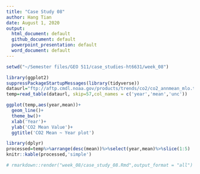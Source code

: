 ```yaml
---
title: "Case Study 08"
author: Hang Tian
date: August 1, 2020
output:
  html_document: default
  github_document: default
  powerpoint_presentation: default
  word_document: default
---
```


```r
setwd("~/Semester files/GEO 511/case_studies-ht6631/week_08")
```

```r
library(ggplot2)
suppressPackageStartupMessages(library(tidyverse))
dataurl="ftp://aftp.cmdl.noaa.gov/products/trends/co2/co2_annmean_mlo.txt"
temp=read_table(dataurl, skip=57,col_names = c('year','mean','unc'))
```

```r
ggplot(temp,aes(year,mean))+
  geom_line()+
  theme_bw()+
  xlab('Year')+
  ylab('CO2 Mean Value')+
  ggtitle('CO2 Mean ~ Year plot')
```
```r
library(dplyr)
processed=temp%>%arrange(desc(mean))%>%select(year,mean)%>%slice(1:5)
knitr::kable(processed,'simple')
```


```r
# rmarkdown::render("week_08/case_study_08.Rmd",output_format = "all")
```


